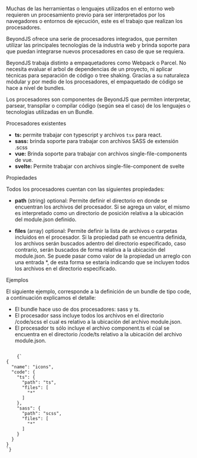 
<Title>Procesadores</Title>

Muchas de las herramientas o lenguajes utilizados en el entorno web requieren un procesamiento previo para ser interpretados por los navegadores o entornos de ejecución, este es el trabajo que realizan los procesadores.

BeyondJS ofrece una serie de procesadores integrados, que permiten utilizar las principales tecnologías de la industria web y brinda soporte para que puedan integrarse nuevos procesadores en caso de que se requiera.

BeyondJS trabaja distinto a empaquetadores como Webpack o Parcel. No necesita evaluar el arbol de dependencias de un proyecto, ni aplicar técnicas para separación de código o tree shaking. Gracias a su naturaleza módular y por medio de los procesadores, el empaquetado de código se hace a nivel de bundles.

Los procesadores son componentes de BeyondJS que permiten interpretar, parsear, transpilar o compilar código (según sea el caso) de los lenguajes o tecnologías utilizadas en un <Link to="/docs/bundles">Bundle.</Link>

<SubTitle>Procesadores existentes</SubTitle>

-   **ts:** permite trabajar con typescript y archivos `tsx` para react.
-   **sass:** brinda soporte para trabajar con archivos SASS de extensión .scss
-   **vue:** Brinda soporte para trabajar con archivos single-file-components de vue.
-   **svelte:** Permite trabajar con archivos single-file-component de svelte

<SubTitle>Propiedades</SubTitle>

Todos los procesadores cuentan con las siguientes propiedades:

-   **path** (string) optional: Permite definir el directorio en donde se encuentran los archivos del procesador. Si se agrega un valor, el mismo es interpretado como un directorio de posición relativa a la ubicación del module.json definido.

-   **files** (array) optional: Permite definir la lista de archivos o carpetas incluidos en el procesador. Si la propiedad path se encuentra definida, los archivos serán buscados adentro del directorio especificado, caso contrario, serán buscados de forma relativa a la ubicación del module.json. Se puede pasar como valor de la propiedad un arreglo con una entrada \*, de esta forma se estaría indicando que se incluyen todos los archivos en el directorio especificado.

<SubTitle>Ejemplos</SubTitle>

El siguiente ejemplo, corresponde a la definición de un bundle de tipo code, a continuación explicamos el detalle:

-   El bundle hace uso de dos procesadores: sass y ts.
-   El procesador sass incluye todos los archivos en el directorio /code/scss el cual es relativo a la ubicación del archivo module.json.
-   El procesador ts sólo incluye el archivo component.ts el cúal se encuentra en el directorio /code/ts relativo a la ubicación del archivo module.json.

<Code>
	{`
{
  "name": "icons",
  "code": {
    "ts": {
      "path": "ts",
      "files": [
        "*"
      ]
    },
    "sass": {
      "path": "scss",
      "files": [
        "*"
      ]
    }
  }
}
`}
</Code>
